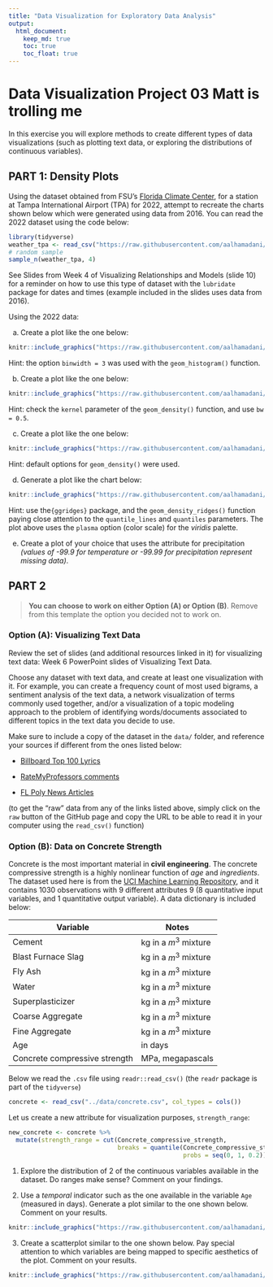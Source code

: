 ---
title: "Data Visualization for Exploratory Data Analysis"
output: 
  html_document:
    keep_md: true
    toc: true
    toc_float: true
---

# Data Visualization Project 03 Matt is trolling me

In this exercise you will explore methods to create different types of data visualizations (such as plotting text data, or exploring the distributions of continuous variables).

## PART 1: Density Plots

Using the dataset obtained from FSU's [Florida Climate Center](https://climatecenter.fsu.edu/climate-data-access-tools/downloadable-data), for a station at Tampa International Airport (TPA) for 2022, attempt to recreate the charts shown below which were generated using data from 2016. You can read the 2022 dataset using the code below:

```{r, message=FALSE, warning=FALSE}
library(tidyverse)
weather_tpa <- read_csv("https://raw.githubusercontent.com/aalhamadani/datasets/master/tpa_weather_2022.csv")
# random sample 
sample_n(weather_tpa, 4)
```

See Slides from Week 4 of Visualizing Relationships and Models (slide 10) for a reminder on how to use this type of dataset with the `lubridate` package for dates and times (example included in the slides uses data from 2016).

Using the 2022 data:

(a) Create a plot like the one below:

```{r, echo = FALSE, out.width="80%", fig.align='center'}
knitr::include_graphics("https://raw.githubusercontent.com/aalhamadani/dataviz_final_project/main/figures/tpa_max_temps_facet.png")
```

Hint: the option `binwidth = 3` was used with the `geom_histogram()` function.

(b) Create a plot like the one below:

```{r, echo = FALSE, out.width="80%", fig.align='center'}
knitr::include_graphics("https://raw.githubusercontent.com/aalhamadani/dataviz_final_project/main/figures/tpa_max_temps_density.png")
```

Hint: check the `kernel` parameter of the `geom_density()` function, and use `bw = 0.5`.

(c) Create a plot like the one below:

```{r, echo = FALSE, out.width="80%", fig.align='center'}
knitr::include_graphics("https://raw.githubusercontent.com/aalhamadani/dataviz_final_project/main/figures/tpa_max_temps_density_facet.png")
```

Hint: default options for `geom_density()` were used.

(d) Generate a plot like the chart below:

```{r, echo = FALSE, out.width="80%", fig.align='center'}
knitr::include_graphics("https://raw.githubusercontent.com/aalhamadani/dataviz_final_project/main/figures/tpa_max_temps_ridges_plasma.png")
```

Hint: use the`{ggridges}` package, and the `geom_density_ridges()` function paying close attention to the `quantile_lines` and `quantiles` parameters. The plot above uses the `plasma` option (color scale) for the *viridis* palette.

(e) Create a plot of your choice that uses the attribute for precipitation *(values of -99.9 for temperature or -99.99 for precipitation represent missing data)*.

## PART 2

> **You can choose to work on either Option (A) or Option (B)**. Remove from this template the option you decided not to work on.

### Option (A): Visualizing Text Data

Review the set of slides (and additional resources linked in it) for visualizing text data: Week 6 PowerPoint slides of Visualizing Text Data.

Choose any dataset with text data, and create at least one visualization with it. For example, you can create a frequency count of most used bigrams, a sentiment analysis of the text data, a network visualization of terms commonly used together, and/or a visualization of a topic modeling approach to the problem of identifying words/documents associated to different topics in the text data you decide to use.

Make sure to include a copy of the dataset in the `data/` folder, and reference your sources if different from the ones listed below:

-   [Billboard Top 100 Lyrics](https://raw.githubusercontent.com/aalhamadani/dataviz_final_project/main/data/BB_top100_2015.csv)

-   [RateMyProfessors comments](https://raw.githubusercontent.com/aalhamadani/dataviz_final_project/main/data/rmp_wit_comments.csv)

-   [FL Poly News Articles](https://raw.githubusercontent.com/aalhamadani/dataviz_final_project/main/data/flpoly_news_SP23.csv)

(to get the "raw" data from any of the links listed above, simply click on the `raw` button of the GitHub page and copy the URL to be able to read it in your computer using the `read_csv()` function)

### Option (B): Data on Concrete Strength

Concrete is the most important material in **civil engineering**. The concrete compressive strength is a highly nonlinear function of *age* and *ingredients*. The dataset used here is from the [UCI Machine Learning Repository](https://archive.ics.uci.edu/ml/index.php), and it contains 1030 observations with 9 different attributes 9 (8 quantitative input variables, and 1 quantitative output variable). A data dictionary is included below:

| Variable                      | Notes                 |
|-------------------------------|-----------------------|
| Cement                        | kg in a $m^3$ mixture |
| Blast Furnace Slag            | kg in a $m^3$ mixture |
| Fly Ash                       | kg in a $m^3$ mixture |
| Water                         | kg in a $m^3$ mixture |
| Superplasticizer              | kg in a $m^3$ mixture |
| Coarse Aggregate              | kg in a $m^3$ mixture |
| Fine Aggregate                | kg in a $m^3$ mixture |
| Age                           | in days               |
| Concrete compressive strength | MPa, megapascals      |

Below we read the `.csv` file using `readr::read_csv()` (the `readr` package is part of the `tidyverse`)

```{r}
concrete <- read_csv("../data/concrete.csv", col_types = cols())
```

Let us create a new attribute for visualization purposes, `strength_range`:

```{r}
new_concrete <- concrete %>%
  mutate(strength_range = cut(Concrete_compressive_strength, 
                              breaks = quantile(Concrete_compressive_strength, 
                                                probs = seq(0, 1, 0.2))) )
```

1.  Explore the distribution of 2 of the continuous variables available in the dataset. Do ranges make sense? Comment on your findings.

2.  Use a *temporal* indicator such as the one available in the variable `Age` (measured in days). Generate a plot similar to the one shown below. Comment on your results.

```{r, echo = FALSE, out.width="80%", fig.align='center'}
knitr::include_graphics("https://raw.githubusercontent.com/aalhamadani/dataviz_final_project/main/figures/concrete_strength.png")
```

3.  Create a scatterplot similar to the one shown below. Pay special attention to which variables are being mapped to specific aesthetics of the plot. Comment on your results.

```{r, echo = FALSE, out.width="80%", fig.align='center'}
knitr::include_graphics("https://raw.githubusercontent.com/aalhamadani/dataviz_final_project/main/figures/cement_plot.png")
```
